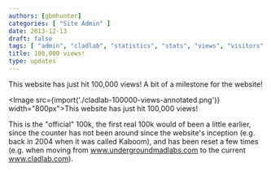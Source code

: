 ```yaml
---
authors: [gbmhunter]
categories: [ "Site Admin" ]
date: 2013-12-13
draft: false
tags: [ "admin", "cladlab", "statistics", "stats", "views", "visitors" ]
title: 100,000 views!
type: updates
---
```



This website has just hit 100,000 views! A bit of a milestone for the website!

<Image src={import('./cladlab-100000-views-annotated.png')} width="800px">This website has just hit 100,000 views!</Image>

This is the "official" 100k, the first real 100k would of been a little earlier, since the counter has not been around since the website's inception (e.g. back in 2004 when it was called Kaboom), and has been reset a few times (e.g. when moving from www.undergroundmadlabs.com to the current www.cladlab.com).
